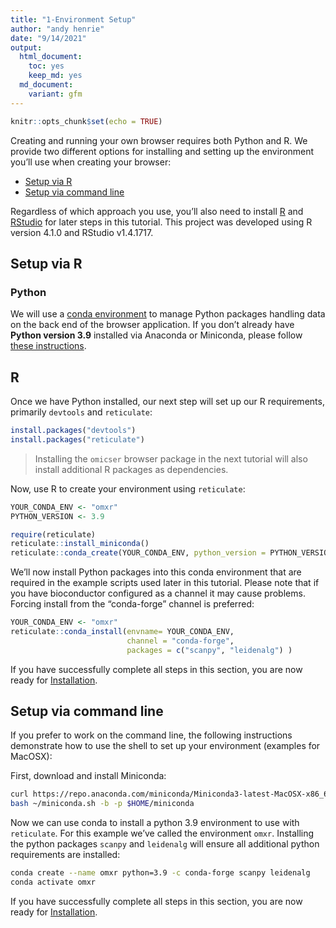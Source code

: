 ```yaml
---
title: "1-Environment Setup"
author: "andy henrie"
date: "9/14/2021"
output:
  html_document: 
    toc: yes
    keep_md: yes
  md_document:
    variant: gfm
---
```


```r
knitr::opts_chunk$set(echo = TRUE)
```

Creating and running your own browser requires both Python and R.
We provide two different options for installing and setting up 
the environment you'll use when creating your browser:

- [Setup via R](#setup-via-r)
- [Setup via command line](#setup-via-command-lin)

Regardless of which approach you use,
you'll also need to install [R](https://www.r-project.org/)
and [RStudio](https://www.rstudio.com/products/rstudio/download/)
for later steps in this tutorial.
This project was developed using R version 4.1.0 and RStudio v1.4.1717.

## Setup via R

### Python

We will use a [conda environment](https://conda.io/projects/conda/en/latest/user-guide/concepts/environments.html) 
to manage Python packages handling data on the back end of the browser application.
If you don't already have **Python version 3.9** installed via Anaconda or Miniconda,
please follow [these instructions](https://conda.io/projects/conda/en/latest/user-guide/install/index.html).

## R

Once we have Python installed,
our next step will set up our R requirements,
primarily `devtools` and `reticulate`:

```r
install.packages("devtools")
install.packages("reticulate")
```

> Installing the `omicser` browser package in the next tutorial will also install additional R packages as dependencies.

Now, use R to create your environment using `reticulate`:

```r
YOUR_CONDA_ENV <- "omxr"
PYTHON_VERSION <- 3.9

require(reticulate)
reticulate::install_miniconda() 
reticulate::conda_create(YOUR_CONDA_ENV, python_version = PYTHON_VERSION)
```

We'll now install Python packages into this conda environment that are required in the example scripts used later in this tutorial.
Please note that if you have bioconductor configured as a channel it may cause problems.
Forcing install from the "conda-forge" channel is preferred:

```r
YOUR_CONDA_ENV <- "omxr"
reticulate::conda_install(envname= YOUR_CONDA_ENV,
                          channel = "conda-forge",
                          packages = c("scanpy", "leidenalg") )
```

If you have successfully complete all steps in this section,
you are now ready for [Installation](02_install.md). 

## Setup via command line

If you prefer to work on the command line,
the following instructions demonstrate how to use the shell to set up your environment
(examples for MacOSX):

First, download and install Miniconda:

```bash
curl https://repo.anaconda.com/miniconda/Miniconda3-latest-MacOSX-x86_64.sh -o ~/miniconda.sh
bash ~/miniconda.sh -b -p $HOME/miniconda
```

Now we can use conda to install a python 3.9 environment to use with `reticulate`. 
For this example we've called the environment `omxr`.
Installing the python packages `scanpy` and `leidenalg` will ensure all additional python requirements are installed:

```bash
conda create --name omxr python=3.9 -c conda-forge scanpy leidenalg                                                                           
conda activate omxr
```

If you have successfully complete all steps in this section,
you are now ready for [Installation](02_install.md).
